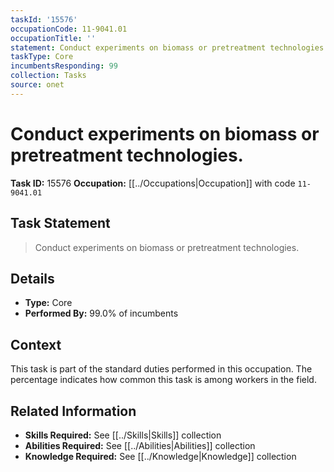```yaml
---
taskId: '15576'
occupationCode: 11-9041.01
occupationTitle: ''
statement: Conduct experiments on biomass or pretreatment technologies.
taskType: Core
incumbentsResponding: 99
collection: Tasks
source: onet
---
```

# Conduct experiments on biomass or pretreatment technologies.

**Task ID:** 15576
**Occupation:** [[../Occupations|Occupation]] with code `11-9041.01`

## Task Statement

> Conduct experiments on biomass or pretreatment technologies.

## Details

- **Type:** Core
- **Performed By:** 99.0% of incumbents

## Context

This task is part of the standard duties performed in this occupation. The percentage indicates how common this task is among workers in the field.

## Related Information

- **Skills Required:** See [[../Skills|Skills]] collection
- **Abilities Required:** See [[../Abilities|Abilities]] collection
- **Knowledge Required:** See [[../Knowledge|Knowledge]] collection
